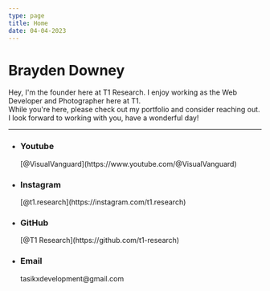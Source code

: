```yaml
---
type: page
title: Home
date: 04-04-2023
---
```


# Brayden Downey

Hey, I'm the founder here at T1 Research. I enjoy working as the Web Developer and Photographer here at T1.  
While you're here, please check out my portfolio and consider reaching out. I look forward to working with you, have a wonderful day!

---

- <h3>Youtube</h3>[@VisualVanguard](https://www.youtube.com/@VisualVanguard)
- <h3>Instagram</h3>[@t1.research](https://instagram.com/t1.research)
- <h3>GitHub</h3>[@T1 Research](https://github.com/t1-research)
- <h3>Email</h3>tasikxdevelopment@gmail.com